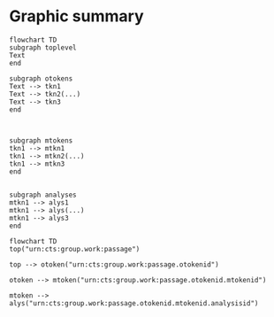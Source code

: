 # Graphic summary


```mermaid
flowchart TD
subgraph toplevel
Text
end

subgraph otokens
Text --> tkn1
Text --> tkn2(...)
Text --> tkn3
end



subgraph mtokens
tkn1 --> mtkn1
tkn1 --> mtkn2(...)
tkn1 --> mtkn3
end


subgraph analyses
mtkn1 --> alys1
mtkn1 --> alys(...)
mtkn1 --> alys3
end

```


```mermaid
flowchart TD
top("urn:cts:group.work:passage")

top --> otoken("urn:cts:group.work:passage.otokenid")

otoken --> mtoken("urn:cts:group.work:passage.otokenid.mtokenid")

mtoken --> alys("urn:cts:group.work:passage.otokenid.mtokenid.analysisid")
```